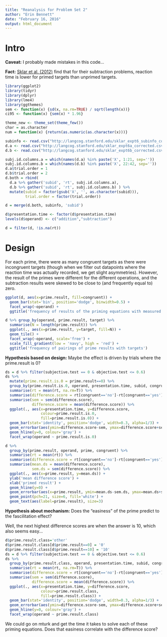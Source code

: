 ```yaml
---
title: "Reanalysis for Problem Set 2"
author: "Erin Bennett"
date: "February 16, 2016"
output: html_document
---
```


# Intro

**Caveat:** I probably made mistakes in this code...

**Fact:** [Sklar et al. (2012)](http://www.pnas.org/content/109/48/19614.full) find that for their subtraction problems, reaction time is lower for primed targets than unprimed targets.

```r
library(ggplot2)
library(tidyr)
library(dplyr)
library(lme4)
library(ggthemes)
sem <- function(x) {sd(x, na.rm=TRUE) / sqrt(length(x))}
ci95 <- function(x) {sem(x) * 1.96}

theme_new <- theme_set(theme_few())
char = as.character
num = function(x) {return(as.numeric(as.character(x)))}

subinfo <- read.csv("http://langcog.stanford.edu/sklar_expt6_subinfo_corrected.csv")
d.a <- read.csv("http://langcog.stanford.edu/sklar_expt6a_corrected.csv")
d.b <- read.csv("http://langcog.stanford.edu/sklar_expt6b_corrected.csv")

subj.id.columns.a = which(names(d.a) %in% paste('X', 1:21, sep=''))
subj.id.columns.b = which(names(d.b) %in% paste('X', 22:42, sep=''))
d.a$trial.order = 1
d.b$trial.order = 2
d.both = rbind(
  d.a %>% gather('subid', 'rt', subj.id.columns.a),
  d.b %>% gather('subid', 'rt', subj.id.columns.b) ) %>%
  mutate(subid = factor(gsub('X', '', as.character(subid))),
         trial.order = factor(trial.order))

d = merge(d.both, subinfo, 'subid')

d$presentation.time <- factor(d$presentation.time)
levels(d$operand) <- c("addition","subtraction")

d = filter(d, !is.na(rt))
```

# Design

For each prime, there were as many congruent targets as there were incongruent targets (though when we filter out datapoints where the reaction time was actually recorded, we get slight asymmetries). However, the result of the primes were different for the different operations, and the subtraction results were skewed to be close to (and frequently equal to) zero.

```r
ggplot(d, aes(x=prime.result, fill=congruent)) +
  geom_bar(stat='bin', position='dodge', binwidth=0.5) +
  facet_wrap(~operand) +
  ggtitle('frequency of results of the priming equations with measured rt')
```

```r
d %>% group_by(operand, prime.result, target) %>%
  summarise(N = length(prime.result)) %>%
  ggplot(., aes(x=prime.result, y=target, fill=N)) +
  geom_tile() +
  facet_wrap(~operand, scale='free') +
  scale_fill_gradient(low = 'navy', high = 'red') +
  ggtitle('frequency of pairings of prime results with targets')
```

**Hypothesis based on design:** Maybe the effect is driven by trials where the prime.result is 0?

```r
ds = d %>% filter(subjective.test == 0 & objective.test <= 0.6)
ds %>%
  mutate(prime.result.is.0 = prime.result==0) %>%
  group_by(prime.result.is.0, operand, presentation.time, subid, congruent) %>%
  summarise(rt = mean(rt, na.rm=T)) %>%
  summarise(difference.score = rt[congruent=='no']-rt[congruent=='yes']) %>%
  summarise(sem = sem(difference.score),
            difference.score = mean(difference.score)) %>%
  ggplot(., aes(x=presentation.time, y=difference.score,
                colour=prime.result.is.0,
                fill=prime.result.is.0)) +
  geom_bar(stat='identity', position='dodge', width=0.3, alpha=1/3) +
  geom_errorbar(aes(ymin=difference.score-sem, ymax=difference.score+sem), width=0.05) +
  geom_hline(y=0, colour='gray') +
  facet_wrap(operand ~ prime.result.is.0)
```

```r
d %>%
  group_by(prime.result, operand, prime, congruent) %>%
  summarise(rt = mean(rt)) %>%
  summarise(difference.score = rt[congruent=='no']-rt[congruent=='yes']) %>%
  summarise(mean.ds = mean(difference.score),
            sem.ds = sem(difference.score)) %>%
  ggplot(., aes(x=prime.result, y=mean.ds)) +
  ylab('mean difference score') +
  xlab('primed result') +
  geom_hline(y=0) +
  geom_errorbar(aes(x=prime.result, ymin=mean.ds-sem.ds, ymax=mean.ds+sem.ds), width=0) +
  geom_point(pch=21, size=6, fill='white') +
  geom_text(aes(label=prime.result), size=3)
```

**Hypothesis about mechanism:** Does the "easiness" of the prime predict to the fascilitation effect?

Well, the next highest difference scores are when the answer is 10, which also seems easy...

```r
d$prime.result.class='other'
d$prime.result.class[d$prime.result==0] = '0'
d$prime.result.class[d$prime.result==10] = '10'
ds = d %>% filter(subjective.test == 0 & objective.test <= 0.6)
ds %>%
  group_by(prime.result.class, operand, presentation.time, subid, congruent) %>%
  summarise(rt = mean(rt, na.rm=T)) %>%
  summarise(difference.score = rt[congruent=='no']-rt[congruent=='yes']) %>%
  summarise(sem = sem(difference.score),
            difference.score = mean(difference.score)) %>%
  ggplot(., aes(x=presentation.time, y=difference.score,
                colour=prime.result.class,
                fill=prime.result.class)) +
  geom_bar(stat='identity', position='dodge', width=0.3, alpha=1/3) +
  geom_errorbar(aes(ymin=difference.score-sem, ymax=difference.score+sem), width=0.05) +
  geom_hline(y=0, colour='gray') +
  facet_wrap(operand ~ prime.result.class)
```

We could go on mturk and get the time it takes to solve each of these priming equations. Does that easiness correlate with the difference score?